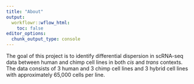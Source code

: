 ```yaml
---
title: "About"
output:
  workflowr::wflow_html:
    toc: false
editor_options:
  chunk_output_type: console
---
```


The goal of this project is to identify differential dispersion in scRNA-seq data between human and chimp cell lines in both *cis* and *trans* contexts. The data consists of 3 human and 3 chimp cell lines and 3 hybrid cell lines with approximately 65,000 cells per line.
